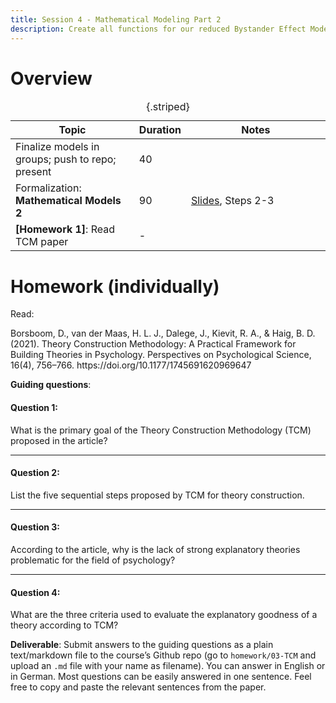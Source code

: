 ---
title: Session 4 - Mathematical Modeling Part 2
description: Create all functions for our reduced Bystander Effect Model
---

# Overview

| Topic                                            | Duration | Notes                                                    |
| ------------------------------------------------ | -------- | -------------------------------------------------------- |
| Finalize models in groups; push to repo; present | 40       |                                                          |
| Formalization: **Mathematical Models 2**         | 90       | [Slides](../lectures/MathModel/MathModel.qmd), Steps 2-3 |
| **[Homework 1]**: Read TCM paper                 | -        |                                                          |

: {.striped}


# Homework (individually) {#sec-homework}

Read:

Borsboom, D., van der Maas, H. L. J., Dalege, J., Kievit, R. A., & Haig, B. D. (2021). Theory Construction Methodology: A Practical Framework for Building Theories in Psychology. Perspectives on Psychological Science, 16(4), 756–766. https://doi.org/10.1177/1745691620969647

**Guiding questions**:

#### Question 1: 
What is the primary goal of the Theory Construction Methodology (TCM) proposed in the article?

<!-- - **Answer:** "The central idea of this article is that to break this theoretical stalemate we need a methodology that organizes the practice of theory formation so that it can be developed, practiced, and taught in psychology. To achieve this aim, in this article, we develop a theory construction methodology (TCM), a method for explanatory theory formation that is designed to assist researchers in the development of theories." (Page 757) -->

---

#### Question 2: 
List the five sequential steps proposed by TCM for theory construction.

<!-- - **Answer:** 
  1. Identifying relevant phenomena  
  2. Formulating a prototheory  
  3. Developing a formal model  
  4. Checking the adequacy of the formal model  
  5. Evaluating the overall worth of the constructed theory (Page 759) -->

---

#### Question 3: 
According to the article, why is the lack of strong explanatory theories problematic for the field of psychology?

<!-- - **Answer:** 
  "The lack of explanatory theories in psychology hinders progress in at least three ways. First, it creates the danger of inventing the wheel over and over again because we do not have a good grasp on how different phenomena relate to each other and whether phenomena emerge from the same underlying principles. Second, without strong theories we cannot identify the most effective interventions for changing a system in the desired way. Third, without theories we often do not know where to look when designing new studies." (Page 757) -->

---

#### Question 4: 
What are the three criteria used to evaluate the explanatory goodness of a theory according to TCM?

<!-- - **Answer:** 
"Explanatory breadth, analogy, and simplicity. Explanatory breadth refers to the number of phenomena a theory can explain, the criterion of analogy judges the process of analogical reasoning... and the criterion of simplicity assesses the economy of the explanation." (Page 762) -->


**Deliverable**: Submit answers to the guiding questions as a plain text/markdown file to the course's Github repo (go to `homework/03-TCM` and upload an `.md` file with your name as filename). You can answer in English or in German. Most questions can be easily answered in one sentence. Feel free to copy and paste the relevant sentences from the paper. 

